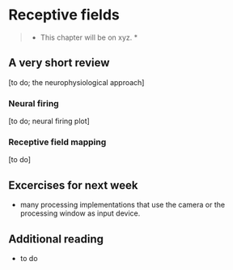 # Receptive fields

>* This chapter will be on xyz. *

## A very short review
[to do; the neurophysiological approach]

### Neural firing
[to do; neural firing plot]

### Receptive field mapping
[to do]

## Excercises for next week
- many processing implementations that use the camera or the processing window as input device.

## Additional reading
- to do